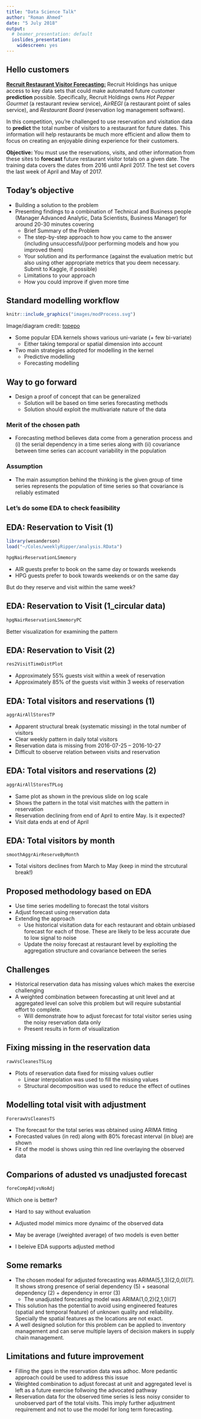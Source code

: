 ```yaml
---
title: "Data Science Talk"
author: "Roman Ahmed"
date: "5 July 2018"
output:
  # beamer_presentation: default
  ioslides_presentation:
    widescreen: yes
---
```



## Hello customers

**[Recruit Restaurant Visitor Forecasting:](https://www.kaggle.com/c/recruit-restaurant-visitor-forecasting)** Recruit Holdings has unique access to key data sets that could make automated future customer **prediction** possible. Specifically, Recruit Holdings owns *Hot Pepper Gourmet* (a restaurant review service), *AirREGI* (a restaurant point of sales service), and *Restaurant Board* (reservation log management software).

In this competition, you're challenged to use reservation and visitation data to **predict** the total number of visitors to a restaurant for future dates. This information will help restaurants be much more efficient and allow them to focus on creating an enjoyable dining experience for their customers.


**Objective:** You must use the reservations, visits, and other information from these sites to **forecast** future restaurant visitor totals on a given date. The training data covers the dates from 2016 until April 2017. The test set covers the last week of April and May of 2017. 



## Today's objective

* Building a solution to the problem
* Presenting findings to a combination of Technical and Business people (Manager Advanced Analytic, Data Scientists, Business Manager) for around 20-30 minutes covering
    + Brief Summary of the Problem
    + The step-by-step approach to how you came to the answer (including unsuccessful/poor performing models and how you improved them)
    + Your solution and its performance (against the  evaluation metric but also using other appropriate metrics that you deem necessary. Submit to Kaggle, if possible)
    + Limitations to your approach
    + How you could improve if given more time


## Standard modelling workflow

<!-- ![](images/modProcess.svg){height=80%} -->

```r
knitr::include_graphics("images/modProcess.svg")
```

Image/diagram credit: [topepo](https://github.com/topepo/rstudio-conf-2018/blob/master/Materials/images/intro-process-1.svg)

* Some popular EDA kernels shows various uni-variate (+ few bi-variate)
    + Either taking temporal or spatial dimension into account
* Two main strategies adopted for modelling in the kernel
    + Predictive modelling
    + Forecasting modelling
    
    
## Way to go forward

* Design a proof of concept that can be generalized
    + Solution will be based on time series forecasting methods
    + Solution should exploit the multivariate nature of the data

### Merit of the chosen path
* Forecasting method believes data come from a generation process and (i) the serial dependency in a time series along with (ii) covariance between time series can account variability in the population

### Assumption
* The main assumption behind the thinking is the given group of time series represents the population of time series so that covariance is reliably estimated

### Let's do some EDA to check feasibility


## EDA: Reservation to Visit (1)

```r
library(wesanderson)
load("~/Coles/weeklyRipper/analysis.RData")
```

```r
hpgNairReservationLSmemory
```

* AIR guests prefer to book on the same day or towards weekends
* HPG guests prefer to book towards weekends or on the same day

But do they reserve and visit within the same week?

## EDA: Reservation to Visit (1_circular data)

```r
hpgNairReservationLSmemoryPC
```

Better visualization for examining the pattern

## EDA: Reservation to Visit (2)

```r
res2VisitTimeDistPlot
```

* Approximately 55% guests visit within a week of reservation
* Approximately 85% of the guests visit within 3 weeks of reservation

## EDA: Total visitors and reservations (1)

```r
aggrAirAllStoresTP
```

* Apparent structural break (systematic missing) in the total number of visitors
* Clear weekly pattern in daily total visitors
* Reservation data is missing from 2016-07-25 -- 2016-10-27
* Difficult to observe relation between visits and reservation

## EDA: Total visitors and reservations (2)

```r
aggrAirAllStoresTPLog
```

* Same plot as shown in the previous slide on log scale
* Shows the pattern in the total visit matches with the pattern in reservation
* Reservation declining from end of April to entire May. Is it expected?
* Visit data ends at end of April


## EDA: Total visitors by month

```r
smoothAggrAirReserveByMonth
```

* Total visitors declines from March to May (keep in mind the strcutural break!)

## Proposed methodology based on EDA

* Use time series modelling to forecast the total visitors 
* Adjust forecast using reservation data
* Extending the approach
    + Use historical visitation data for each restaurant and obtain unbiased forecast for each of those. These are likely to be less accurate due to low signal to noise
    + Update the noisy forecast at restaurant level by exploiting the aggregation structure and covariance between the series


## Challenges

* Historical reservation data has missing values which makes the exercise challenging
* A weighted combination between forecasting at unit level and at aggregated level can solve this problem but will require substantial effort to complete.
    + Will demonstrate how to adjust forecast for total visitor series using the noisy reservation data only
    + Present results in form of visualization

## Fixing missing in the reservation data

```r
rawVsCleanesTSLog
```

* Plots of reservation data fixed for missing values outlier
    + Linear interpolation was used to fill the missing values
    + Structural decomposition was used to reduce the effect of outlines

## Modelling total visit with adjustment

```r
ForerawVsCleanesTS
```

* The forecast for the total series was obtained using ARIMA fitting
* Forecasted values (in red) along with 80% forecast interval (in blue) are shown
* Fit of the model is shows using thin red line overlaying the observed data

## Comparions of adusted vs unadjusted forecast

```r
foreCompAdjvsNoAdj
```

Which one is better?

* Hard to say without evaluation
* Adjusted model mimics more dynaimc of the observed data
* May be average (/weighted average) of two models is even better

* I beleive EDA supports adjusted method

## Some remarks

* The chosen modeal for adjusted forecasting was ARIMA(5,1,3)(2,0,0)[7]. It shows strong presence of serial dependency (5) + seasonal dependency (2) + dependency in error (3) 
    + The unadjusted forecasting model was ARIMA(1,0,2)(2,1,0)[7]
* This solution has the potential to avoid using engineered features (spatial and temporal feature) of unknown quality and reliability. Specially the spatial features as the locations are not exact.
* A well designed solution for this problem can be  applied to inventory management and can serve multiple layers of decision makers in supply chain management.

## Limitations and future improvement

* Filling the gaps in the reservation data was adhoc. More pedantic approach could be used to address this issue
* Weighted combination to adjust forecast at unit and aggregated level is left as a future exercise follwoing the advocated pathway
* Reservation data for the observed time series is less noisy consider to unobserved part of the total visits. This imply further adjustment requirement and not to use the model for long term forecasting.


